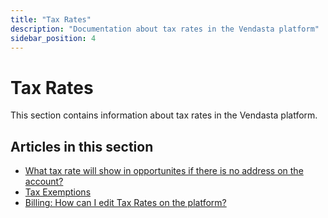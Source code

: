 ```yaml
---
title: "Tax Rates"
description: "Documentation about tax rates in the Vendasta platform"
sidebar_position: 4
---
```


# Tax Rates

This section contains information about tax rates in the Vendasta platform.

## Articles in this section

- [What tax rate will show in opportunites if there is no address on the account?](./what-tax-rate-will-show-in-opportunites-if-there-is-no-address-on-the-account.mdx)
- [Tax Exemptions](./tax-exemptions.mdx)
- [Billing: How can I edit Tax Rates on the platform?](./edit-tax-rates.mdx)